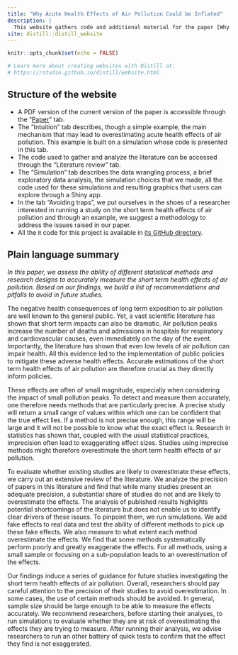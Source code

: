 ```yaml
---
title: "Why Acute Health Effects of Air Pollution Could be Inflated"
description: |
  This website gathers code and additional material for the paper [Why Acute Health Effects of Air Pollution Could be Inflated](paper.pdf) by Vincent Bagilet and Léo Zabrocki.
site: distill::distill_website
---
```


```r
knitr::opts_chunk$set(echo = FALSE)

# Learn more about creating websites with Distill at:
# https://rstudio.github.io/distill/website.html

```

## Structure of the website

- A PDF version of the current version of the paper is accessible through the "[Paper](paper.pdf)" tab.
- The "Intuition" tab describes, though a simple example, the main mechanism that may lead to overestimating acute health effects of air pollution. This example is built on a simulation whose code is presented in this tab.
- The code used to gather and analyze the literature can be accessed through the "Literature review" tab.
- The "Simulation" tab describes the data wrangling process, a brief exploratory data analysis, the simulation choices that we made, all the code used for these simulations and resulting graphics that users can explore through a Shiny app. 
- In the tab "Avoiding traps", we put ourselves in the shoes of a researcher interested in running a study on the short term health effects of air pollution and through an example, we suggest a methodology to address the issues raised in our paper.
- All the `R` code for this project is available in [its GitHub directory](https://github.com/vincentbagilet/inference_pollution).

## Plain language summary

*In this paper, we assess the ability of different statistical methods and research designs to accurately measure the short term health effects of air pollution. Based on our findings, we build a list of recommendations and pitfalls to avoid in future studies.*

The negative health consequences of long term exposition to air pollution are well known to the general public. Yet, a vast scientific literature has shown that short term impacts can also be dramatic. Air pollution peaks increase the number of deaths and admissions in hospitals for respiratory and cardiovascular causes, even immediately on the day of the event. Importantly, the literature has shown that even low levels of air pollution can impair health. All this evidence led to the implementation of public policies to mitigate these adverse health effects. Accurate estimations of the short term health effects of air pollution are therefore crucial as they directly inform policies.

These effects are often of small magnitude, especially when considering the impact of small pollution peaks. To detect and measure them accurately, one therefore needs methods that are particularly precise. A precise study will return a small range of values within which one can be confident that the true effect lies. If a method is not precise enough, this range will be large and it will not be possible to know what the exact effect is. Research in statistics has shown that, coupled with the usual statistical practices, imprecision often lead to exaggerating effect sizes. Studies using imprecise methods might therefore overestimate the short term health effects of air pollution. 

To evaluate whether existing studies are likely to overestimate these effects, we carry out an extensive review of the literature. We analyze the precision of papers in this literature and find that while many studies present an adequate precision, a substantial share of studies do not and are likely to overestimate the effects. The analysis of published results highlights potential shortcomings of the literature but does not enable us to identify clear drivers of these issues. To pinpoint them, we run simulations. We add fake effects to real data and test the ability of different methods to pick up these fake effects. We also measure to what extent each method overestimate the effects. We find that some methods systematically perform poorly and greatly exaggerate the effects. For all methods, using a small sample or focusing on a sub-population leads to an overestimation of the effects.

Our findings induce a series of guidance for future studies investigating the short term health effects of air pollution. Overall, researchers should pay careful attention to the precision of their studies to avoid overestimation. In some cases, the use of certain methods should be avoided. In general, sample size should be large enough to be able to measure the effects accurately. We recommend researchers, before starting their analyses, to run simulations to evaluate whether they are at risk of overestimating the effects they are trying to measure. After running their analysis, we advise researchers to run an other battery of quick tests to confirm that the effect they find is not exaggerated.


<!-- Worse, this lack of precision may prevent us from being able to tell if there is actually an effect or not. If zero is included in this range, zero will be a potential value for the effect. It is therefore possible that there is no effect. The imprecision of our method prevent us from being able to say if there is an effect or not. This method will only pick up large effects. We will not be able to say that the effect is not zero. In this case, we will not be able to say that there is actually an effect when the effect is large enough to overcome this imprecision, *ie* when 0 is not in the range of possible values. -->






















